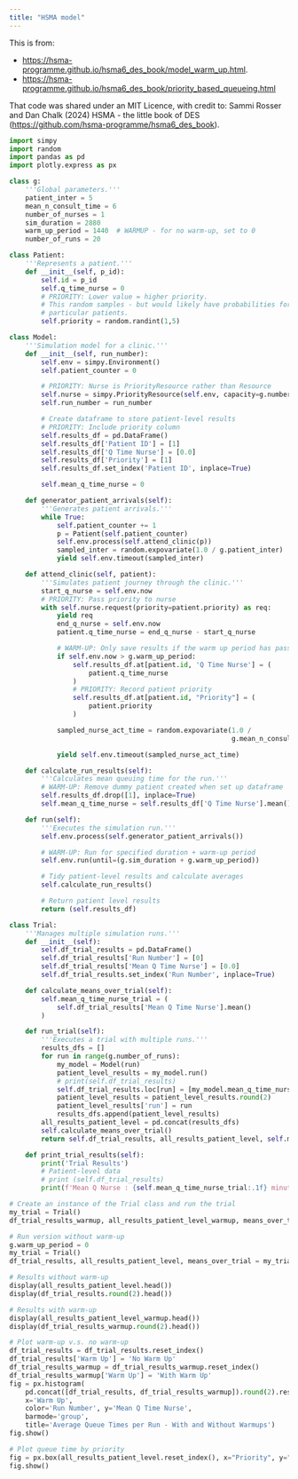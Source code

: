 ```yaml
---
title: "HSMA model"
---
```


This is from:

* <https://hsma-programme.github.io/hsma6_des_book/model_warm_up.html>.
* <https://hsma-programme.github.io/hsma6_des_book/priority_based_queueing.html>

That code was shared under an MIT Licence, with credit to: Sammi Rosser and Dan Chalk (2024) HSMA - the little book of DES (<https://github.com/hsma-programme/hsma6_des_book>).

```python
import simpy
import random
import pandas as pd
import plotly.express as px

class g:
    '''Global parameters.'''
    patient_inter = 5
    mean_n_consult_time = 6
    number_of_nurses = 1
    sim_duration = 2880
    warm_up_period = 1440  # WARMUP - for no warm-up, set to 0
    number_of_runs = 20

class Patient:
    '''Represents a patient.'''
    def __init__(self, p_id):
        self.id = p_id
        self.q_time_nurse = 0
        # PRIORITY: Lower value = higher priority.
        # This random samples - but would likely have probabilities for
        # particular patients.
        self.priority = random.randint(1,5)

class Model:
    '''Simulation model for a clinic.'''
    def __init__(self, run_number):
        self.env = simpy.Environment()
        self.patient_counter = 0

        # PRIORITY: Nurse is PriorityResource rather than Resource
        self.nurse = simpy.PriorityResource(self.env, capacity=g.number_of_nurses)
        self.run_number = run_number

        # Create dataframe to store patient-level results
        # PRIORITY: Include priority column
        self.results_df = pd.DataFrame()
        self.results_df['Patient ID'] = [1]
        self.results_df['Q Time Nurse'] = [0.0]
        self.results_df['Priority'] = [1]
        self.results_df.set_index('Patient ID', inplace=True)

        self.mean_q_time_nurse = 0

    def generator_patient_arrivals(self):
        '''Generates patient arrivals.''' 
        while True:
            self.patient_counter += 1
            p = Patient(self.patient_counter)
            self.env.process(self.attend_clinic(p))
            sampled_inter = random.expovariate(1.0 / g.patient_inter)
            yield self.env.timeout(sampled_inter)

    def attend_clinic(self, patient):
        '''Simulates patient journey through the clinic.'''
        start_q_nurse = self.env.now
        # PRIORITY: Pass priority to nurse
        with self.nurse.request(priority=patient.priority) as req:
            yield req
            end_q_nurse = self.env.now
            patient.q_time_nurse = end_q_nurse - start_q_nurse

            # WARM-UP: Only save results if the warm up period has passed
            if self.env.now > g.warm_up_period:
                self.results_df.at[patient.id, 'Q Time Nurse'] = (
                    patient.q_time_nurse
                )
                # PRIORITY: Record patient priority
                self.results_df.at[patient.id, "Priority"] = (
                    patient.priority
                )

            sampled_nurse_act_time = random.expovariate(1.0 /
                                                        g.mean_n_consult_time)

            yield self.env.timeout(sampled_nurse_act_time)

    def calculate_run_results(self):
        '''Calculates mean queuing time for the run.'''
        # WARM-UP: Remove dummy patient created when set up dataframe
        self.results_df.drop([1], inplace=True)
        self.mean_q_time_nurse = self.results_df['Q Time Nurse'].mean()

    def run(self):
        '''Executes the simulation run.'''
        self.env.process(self.generator_patient_arrivals())

        # WARM-UP: Run for specified duration + warm-up period
        self.env.run(until=(g.sim_duration + g.warm_up_period))

        # Tidy patient-level results and calculate averages
        self.calculate_run_results()

        # Return patient level results
        return (self.results_df)

class Trial:
    '''Manages multiple simulation runs.'''
    def __init__(self):
        self.df_trial_results = pd.DataFrame()
        self.df_trial_results['Run Number'] = [0]
        self.df_trial_results['Mean Q Time Nurse'] = [0.0]
        self.df_trial_results.set_index('Run Number', inplace=True)

    def calculate_means_over_trial(self):
        self.mean_q_time_nurse_trial = (
            self.df_trial_results['Mean Q Time Nurse'].mean()
        )

    def run_trial(self):
        '''Executes a trial with multiple runs.'''
        results_dfs = []
        for run in range(g.number_of_runs):
            my_model = Model(run)
            patient_level_results = my_model.run()
            # print(self.df_trial_results)
            self.df_trial_results.loc[run] = [my_model.mean_q_time_nurse]
            patient_level_results = patient_level_results.round(2)
            patient_level_results['run'] = run
            results_dfs.append(patient_level_results)
        all_results_patient_level = pd.concat(results_dfs)
        self.calculate_means_over_trial()
        return self.df_trial_results, all_results_patient_level, self.mean_q_time_nurse_trial

    def print_trial_results(self):
        print('Trial Results')
        # Patient-level data
        # print (self.df_trial_results)
        print(f'Mean Q Nurse : {self.mean_q_time_nurse_trial:.1f} minutes')

# Create an instance of the Trial class and run the trial
my_trial = Trial()
df_trial_results_warmup, all_results_patient_level_warmup, means_over_trial_warmup = my_trial.run_trial()

# Run version without warm-up
g.warm_up_period = 0
my_trial = Trial()
df_trial_results, all_results_patient_level, means_over_trial = my_trial.run_trial()

# Results without warm-up
display(all_results_patient_level.head())
display(df_trial_results.round(2).head())

# Results with warm-up
display(all_results_patient_level_warmup.head())
display(df_trial_results_warmup.round(2).head())

# Plot warm-up v.s. no warm-up
df_trial_results = df_trial_results.reset_index()
df_trial_results['Warm Up'] = 'No Warm Up'
df_trial_results_warmup = df_trial_results_warmup.reset_index()
df_trial_results_warmup['Warm Up'] = 'With Warm Up'
fig = px.histogram(
    pd.concat([df_trial_results, df_trial_results_warmup]).round(2).reset_index(),
    x='Warm Up',
    color='Run Number', y='Mean Q Time Nurse',
    barmode='group',
    title='Average Queue Times per Run - With and Without Warmups')
fig.show()

# Plot queue time by priority
fig = px.box(all_results_patient_level.reset_index(), x="Priority", y="Q Time Nurse", points="all")
fig.show()
```